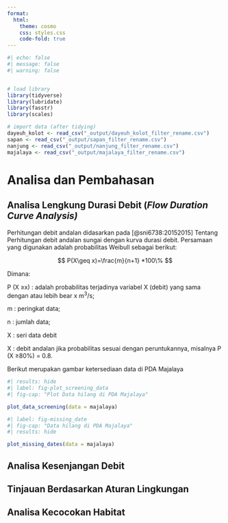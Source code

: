 ```yaml
---
format:
  html:
    theme: cosmo
    css: styles.css
    code-fold: true
---
```


```r
#| echo: false
#| message: false
#| warning: false


# load library
library(tidyverse)
library(lubridate)
library(fasstr)
library(scales)

# import data (after tidying)
dayeuh_kolot <- read_csv("_output/dayeuh_kolot_filter_rename.csv")
sapan <- read_csv("_output/sapan_filter_rename.csv")
nanjung <- read_csv("_output/nanjung_filter_rename.csv")
majalaya <- read_csv("_output/majalaya_filter_rename.csv")
```

# Analisa dan Pembahasan

## Analisa Lengkung Durasi Debit (*Flow Duration Curve Analysis)*

Perhitungan debit andalan didasarkan pada [@sni6738:20152015] Tentang Perhitungan debit andalan sungai dengan kurva durasi debit. Persamaan yang digunakan adalah probabilitas Weibull sebagai berikut:

$$
P(X\geq x)=\frac{m}{n+1} *100\%
$$

Dimana:

P (X ≥x) : adalah probabilitas terjadinya variabel X (debit) yang sama dengan atau lebih bear x m^3^/s;

m : peringkat data;

n : jumlah data;

X : seri data debit

X : debit andalan jika probabilitas sesuai dengan peruntukannya, misalnya P (X ≥80%) = 0.8.

Berikut merupakan gambar ketersediaan data di PDA Majalaya

```r
#| results: hide 
#| label: fig-plot_screening_data
#| fig-cap: "Plot Data hilang di PDA Majalaya"

plot_data_screening(data = majalaya)

```

```r
#| label: fig-missing_date
#| fig-cap: "Data hilang di PDA Majalaya"
#| results: hide

plot_missing_dates(data = majalaya)


```

## Analisa Kesenjangan Debit

## Tinjauan Berdasarkan Aturan Lingkungan

## Analisa Kecocokan Habitat
